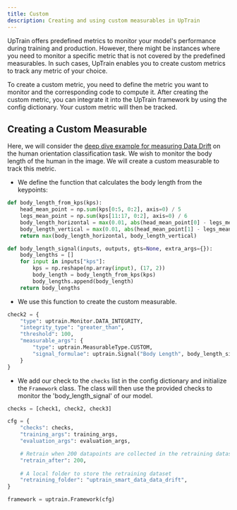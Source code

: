 ```yaml
---
title: Custom 
description: Creating and using custom measurables in UpTrain
---
```


UpTrain offers predefined metrics to monitor your model's performance during training and production. However, there might be instances where you need to monitor a specific metric that is not covered by the predefined measurables. In such cases, UpTrain enables you to create custom metrics to track any metric of your choice.

To create a custom metric, you need to define the metric you want to monitor and the corresponding code to compute it. After creating the custom metric, you can integrate it into the UpTrain framework by using the config dictionary. Your custom metric will then be tracked.

## Creating a Custom Measurable

Here, we will consider the [deep dive example for measuring Data Drift](https://github.com/uptrain-ai/uptrain/blob/55e1003a268e297bb1ce4d2891d43017025b4b38/examples/human_orientation_classification/deepdive_examples/uptrain_data_drift_custom_measures.ipynb) on the human orientation classification task. We wish to monitor the body length of the human in the image. We will create a custom measurable to track this metric.

- We define the function that calculates the body length from the keypoints:

```python
def body_length_from_kps(kps):
    head_mean_point = np.sum(kps[0:5, 0:2], axis=0) / 5
    legs_mean_point = np.sum(kps[11:17, 0:2], axis=0) / 6
    body_length_horizontal = max(0.01, abs(head_mean_point[0] - legs_mean_point[0]))
    body_length_vertical = max(0.01, abs(head_mean_point[1] - legs_mean_point[1]))
    return max(body_length_horizontal, body_length_vertical)

def body_length_signal(inputs, outputs, gts=None, extra_args={}):
    body_lengths = []
    for input in inputs["kps"]:
        kps = np.reshape(np.array(input), (17, 2))
        body_length = body_length_from_kps(kps)
        body_lengths.append(body_length)
    return body_lengths
```

- We use this function to create the custom measurable. 

```python
check2 = {
    "type": uptrain.Monitor.DATA_INTEGRITY,
    "integrity_type": "greater_than",
    "threshold": 100,
    "measurable_args": {
        "type": uptrain.MeasurableType.CUSTOM,
        "signal_formulae": uptrain.Signal("Body Length", body_length_signal),
    }
}
```

- We add our check to the `checks` list in the config dictionary and initialize the `Framework` class. The class will then use the provided checks to monitor the 'body_length_signal' of our model.

```python
checks = [check1, check2, check3]

cfg = {
    "checks": checks, 
    "training_args": training_args,
    "evaluation_args": evaluation_args,

    # Retrain when 200 datapoints are collected in the retraining dataset
    "retrain_after": 200,
    
    # A local folder to store the retraining dataset
    "retraining_folder": "uptrain_smart_data_data_drift",
}

framework = uptrain.Framework(cfg)
```